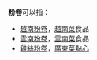 '''粉卷'''可以指：
*[[越南粉卷|越南粉卷]]，[[越南菜|越南菜]]食品
*[[雲南粉卷|雲南粉卷]]，[[雲南菜|雲南菜]]食品
*[[雞絲粉卷|雞絲粉卷]]，[[廣東菜|廣東菜]][[點心|點心]]

{{消歧義}}